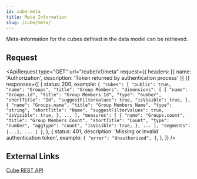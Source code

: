 ```yaml
---
id: cube-meta
title: Meta Information
slug: /cube/meta/
---
```



Meta-information for the cubes defined in the data model can be retrieved.

## Request

<ApiRequest
    type="GET"
    url="/cube/v1/meta"
    request={{ headers: [{ name: 'Authorization', description: 'Token returned by authentication process' }] }}
    responses={[
        {
            status: 200,
            example: `{
    "cubes": [
        "public": true,
        "name": "Groups",
        "title": "Group Members",
        "dimensions": [
            {
                "name": "Groups.id",
                "title": "Group Members Id",
                "type": "number",
                "shortTitle": "Id",
                "suggestFilterValues": true,
                "isVisible": true,
            },
            {
                "name": "Groups.name",
                "title": "Group Members Name",
                "type": "string",
                "shortTitle": "Name",
                "suggestFilterValues": true,
                "isVisible": true,
            },
            ...
        ],
        "measures": [
            {
                "name": "Groups.count",
                "title": "Group Members Count",
                "shortTitle": "Count",
                "type": "number",
                "aggType": "count",
                "isVisible": true,
            },
            ...
        ],
        "segments": [...],
        ...
    ]
}`,
        },
        {
            status: 401,
            description: 'Missing or invalid authentication token',
            example: `{
    "error": "Unauthorized",
}`,
        },
    ]}
/>

## External Links

[Cube REST API](https://cube.dev/docs/reference/rest-api#v1meta)
